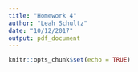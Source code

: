 ```yaml
---
title: "Homework 4"
author: "Leah Schultz"
date: "10/12/2017"
output: pdf_document
---
```


```r
knitr::opts_chunk$set(echo = TRUE)
```

